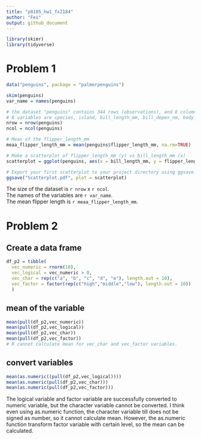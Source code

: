 ```yaml
---
title: "p8105_hw1_fx2184"
author: "Fei"
output: github_document
---
```

```r
library(skimr)
library(tidyverse)

```

# Problem 1 

```r
data("penguins", package = "palmerpenguins") 

skim(penguins)
var_name = names(penguins)

# the dataset "penguins" contains 344 rows (observations), and 8 columns. 
# 8 variables are species, island, bill_length_mm, bill_depen_nm, body_mass_g, sex and year. 
nrow = nrow(penguins)
ncol = ncol(penguins)

# Mean of the flipper_length_mm
meaa_flipper_length_mm = mean(penguins$flipper_length_mm, na.rm=TRUE)

# Make a scatterplot of flipper_length_mm (y) vs bill_length_mm (x)
scatterplot = ggplot(penguins, aes(x = bill_length_mm, y = flipper_length_mm, col =species)) + geom_point()

# Export your first scatterplot to your project directory using ggsave.
ggsave("Scatterplot.pdf", plot = scatterplot)

```
The size of the dataset is `r nrow` x `r ncol`. <br>
The names of the variables are `r var_name`. <br>
The mean flipper length is `r meaa_flipper_length_mm`.

# Problem 2 

## Create a data frame 

```r
df_p2 = tibble(
  vec_numeric = rnorm(10),
  vec_logical = vec_numeric > 0,
  vec_char = rep(c("a", "b", "c", "d", "e"), length.out = 10),
  vec_factor = factor(rep(c("high","middle","low"), length.out = 10))
  )
```

## mean of the variable 

```r
mean(pull(df_p2,vec_numeric))
mean(pull(df_p2,vec_logical))
mean(pull(df_p2,vec_char))
mean(pull(df_p2,vec_factor))
# R cannot calculate mean for vec_char and vec_factor variables. 
```

## convert variables

```r
mean(as.numeric((pull(df_p2,vec_logical))))
mean(as.numeric(pull(df_p2,vec_char)))
mean(as.numeric(pull(df_p2,vec_factor)))

```

The logical variable and factor variable are successfully converted to numeric variable, but the character variable cannot be converted. I think even using as.numeric function, the character variable till does not be signed as number, so it cannot calculate mean. However, the as.numeric function transform factor variable with certain level, so the mean can be calculated. 


